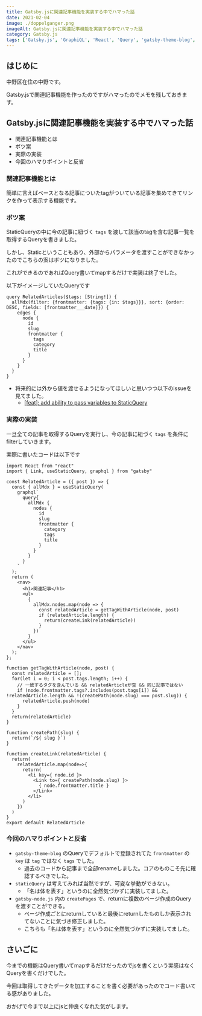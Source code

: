 ```yaml
---
title: Gatsby.jsに関連記事機能を実装する中でハマった話
date: 2021-02-04
image: ./doppelganger.png
imageAlt: Gatsby.jsに関連記事機能を実装する中でハマった話
category: Gatsby.js
tags: ['Gatsby.js', 'GraphiQL', 'React', 'Query', 'gatsby-theme-blog', 'tags', 'category', 'frontmatter', 'staticQuery', 'gatsby-node.js', 'createPages']
---
```


## はじめに

中野区在住の中野です。

Gatsby.jsで関連記事機能を作ったのですがハマったのでメモを残しておきます。

## Gatsby.jsに関連記事機能を実装する中でハマった話
- 関連記事機能とは
- ボツ案
- 実際の実装
- 今回のハマりポイントと反省

### 関連記事機能とは
簡単に言えばベースとなる記事についたtagがついている記事を集めてきてリンクを作って表示する機能です。

### ボツ案
StaticQueryの中に今の記事に紐づく `tags` を渡して該当のtagを含む記事一覧を取得するQueryを書きました。

しかし、Staticということもあり、外部からパラメータを渡すことができなかったのでこちらの案はボツになりました。

これができるのであればQuery書いてmapするだけで実装は終了でした。

以下がイメージしていたQueryです

```
query RelatedArticles($tags: [String!]) {
  allMdx(filter: {frontmatter: {tags: {in: $tags}}}, sort: {order: DESC, fields: [frontmatter___date]}) {
    edges {
      node {
        id
        slug
        frontmatter {
          tags
          category
          title
        }
      }
    }
  }
}
```

- 将来的には外から値を渡せるようになってほしいと思いつつ以下のissueを見てました。
  - [[feat]: add ability to pass variables to StaticQuery](https://github.com/gatsbyjs/gatsby/discussions/10482)

### 実際の実装
一旦全ての記事を取得するQueryを実行し、今の記事に紐づく `tags` を条件にfilterしていきます。

実際に書いたコードは以下です

```
import React from "react"
import { Link, useStaticQuery, graphql } from "gatsby"

const RelatedArticle = ({ post }) => {
  const { allMdx } = useStaticQuery(
    graphql`
      query{
        allMdx {
          nodes {
            id
            slug
            frontmatter {
              category
              tags
              title
            }
          }
        }
      }
    `
  );
  return (
    <nav>
      <h1>関連記事</h1>
      <ul>
        {
          allMdx.nodes.map(node => {
            const relatedArticle = getTagWithArticle(node, post)
            if (relatedArticle.length) {
              return(createLink(relatedArticle))
            }
          })
        }
      </ul>
    </nav>
  );
};

function getTagWithArticle(node, post) {
  const relatedArticle = [];
  for(let i = 0; i < post.tags.length; i++) {
    // 一致するタグを含んでいる && relatedArticleが空 && 同じ記事ではない
    if (node.frontmatter.tags?.includes(post.tags[i]) && !relatedArticle.length && !(createPath(node.slug) === post.slug)) {
      relatedArticle.push(node)
    }
  }
  return(relatedArticle)
}

function createPath(slug) {
  return(`/${ slug }`)
}

function createLink(relatedArticle) {
  return(
    relatedArticle.map(node=>{
      return(
        <li key={ node.id }>
          <Link to={ createPath(node.slug) }>
            { node.frontmatter.title }
          </Link>
        </li>
      )
    })
  )
}
export default RelatedArticle
```

### 今回のハマりポイントと反省
- `gatsby-theme-blog` のQueryでデフォルトで登録されてた `frontmatter` の `key` は `tag` ではなく `tags` でした。
  - 過去のコードから記事まで全部renameしました。コアのものこそ先に確認するべきでした。
- `staticQuery` は考えてみれば当然ですが、可変な挙動ができない。
  - 「名は体を表す」というのに全然気づかずに実装してました。
- `gatsby-node.js` 内の `createPages` で、returnに複数のページ作成のQueryを渡すことができる。
  - ページ作成ごとにreturnしていると最後にreturnしたものしか表示されてないことに気づき修正しました。
  - こちらも「名は体を表す」というのに全然気づかずに実装してました。

## さいごに
今までの機能はQuery書いてmapするだけだったのでjsを書くという実感はなくQueryを書くだけでした。

今回は取得してきたデータを加工することを書く必要があったのでコード書いてる感がありました。

おかげで今まで以上にjsと仲良くなれた気がします。
